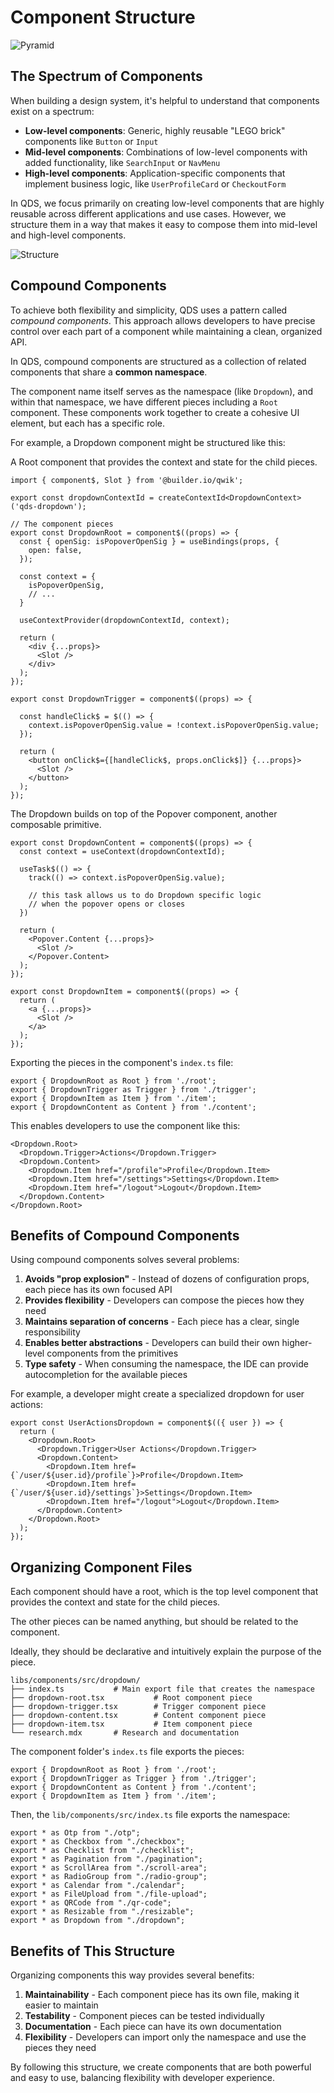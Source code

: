 
# Component Structure

<Image src={pyramid} loading="eager" alt="Pyramid" />

## The Spectrum of Components

When building a design system, it's helpful to understand that components exist on a spectrum:

- **Low-level components**: Generic, highly reusable "LEGO brick" components like `Button` or `Input`
- **Mid-level components**: Combinations of low-level components with added functionality, like `SearchInput` or `NavMenu`
- **High-level components**: Application-specific components that implement business logic, like `UserProfileCard` or `CheckoutForm`

In QDS, we focus primarily on creating low-level components that are highly reusable across different applications and use cases. However, we structure them in a way that makes it easy to compose them into mid-level and high-level components.

<Image src={structure} alt="Structure" />

## Compound Components

To achieve both flexibility and simplicity, QDS uses a pattern called *compound components*. This approach allows developers to have precise control over each part of a component while maintaining a clean, organized API.

In QDS, compound components are structured as a collection of related components that share a **common namespace**. 

The component name itself serves as the namespace (like `Dropdown`), and within that namespace, we have different pieces including a `Root` component. These components work together to create a cohesive UI element, but each has a specific role.

For example, a Dropdown component might be structured like this:

A Root component that provides the context and state for the child pieces.

```tsx
import { component$, Slot } from '@builder.io/qwik';

export const dropdownContextId = createContextId<DropdownContext>('qds-dropdown');

// The component pieces
export const DropdownRoot = component$((props) => {
  const { openSig: isPopoverOpenSig } = useBindings(props, {
    open: false,
  });
 
  const context = {
    isPopoverOpenSig,
    // ...
  }

  useContextProvider(dropdownContextId, context);

  return (
    <div {...props}>
      <Slot />
    </div>
  );
});
```

```tsx
export const DropdownTrigger = component$((props) => {

  const handleClick$ = $(() => { 
    context.isPopoverOpenSig.value = !context.isPopoverOpenSig.value;
  });

  return (
    <button onClick$={[handleClick$, props.onClick$]} {...props}>
      <Slot />
    </button>
  );
});
```

The Dropdown builds on top of the Popover component, another composable primitive.

```tsx
export const DropdownContent = component$((props) => {
  const context = useContext(dropdownContextId);

  useTask$(() => {
    track(() => context.isPopoverOpenSig.value);

    // this task allows us to do Dropdown specific logic
    // when the popover opens or closes
  })

  return (
    <Popover.Content {...props}>
      <Slot />
    </Popover.Content>
  );
});
```

```tsx
export const DropdownItem = component$((props) => {
  return (
    <a {...props}>
      <Slot />
    </a>
  );
});
```

Exporting the pieces in the component's `index.ts` file:

```tsx
export { DropdownRoot as Root } from './root';
export { DropdownTrigger as Trigger } from './trigger';
export { DropdownItem as Item } from './item';
export { DropdownContent as Content } from './content';
```

This enables developers to use the component like this:

```tsx
<Dropdown.Root>
  <Dropdown.Trigger>Actions</Dropdown.Trigger>
  <Dropdown.Content>
    <Dropdown.Item href="/profile">Profile</Dropdown.Item>
    <Dropdown.Item href="/settings">Settings</Dropdown.Item>
    <Dropdown.Item href="/logout">Logout</Dropdown.Item>
  </Dropdown.Content>
</Dropdown.Root>
```

## Benefits of Compound Components

Using compound components solves several problems:

1. **Avoids "prop explosion"** - Instead of dozens of configuration props, each piece has its own focused API
2. **Provides flexibility** - Developers can compose the pieces how they need
3. **Maintains separation of concerns** - Each piece has a clear, single responsibility
4. **Enables better abstractions** - Developers can build their own higher-level components from the primitives
5. **Type safety** - When consuming the namespace, the IDE can provide autocompletion for the available pieces

For example, a developer might create a specialized dropdown for user actions:

```tsx
export const UserActionsDropdown = component$(({ user }) => {
  return (
    <Dropdown.Root>
      <Dropdown.Trigger>User Actions</Dropdown.Trigger>
      <Dropdown.Content>
        <Dropdown.Item href={`/user/${user.id}/profile`}>Profile</Dropdown.Item>
        <Dropdown.Item href={`/user/${user.id}/settings`}>Settings</Dropdown.Item>
        <Dropdown.Item href="/logout">Logout</Dropdown.Item>
      </Dropdown.Content>
    </Dropdown.Root>
  );
});
```

## Organizing Component Files

Each component should have a root, which is the top level component that provides the context and state for the child pieces.

The other pieces can be named anything, but should be related to the component.

Ideally, they should be declarative and intuitively explain the purpose of the piece.

```
libs/components/src/dropdown/
├── index.ts           # Main export file that creates the namespace
├── dropdown-root.tsx           # Root component piece
├── dropdown-trigger.tsx        # Trigger component piece
├── dropdown-content.tsx        # Content component piece
├── dropdown-item.tsx           # Item component piece
└── research.mdx       # Research and documentation
```

The component folder's `index.ts` file exports the pieces:

```tsx
export { DropdownRoot as Root } from './root';
export { DropdownTrigger as Trigger } from './trigger';
export { DropdownContent as Content } from './content';
export { DropdownItem as Item } from './item';
```

Then, the `lib/components/src/index.ts` file exports the namespace:

```tsx
export * as Otp from "./otp";
export * as Checkbox from "./checkbox";
export * as Checklist from "./checklist";
export * as Pagination from "./pagination";
export * as ScrollArea from "./scroll-area";
export * as RadioGroup from "./radio-group";
export * as Calendar from "./calendar";
export * as FileUpload from "./file-upload";
export * as QRCode from "./qr-code";
export * as Resizable from "./resizable";
export * as Dropdown from "./dropdown";
```

## Benefits of This Structure

Organizing components this way provides several benefits:

1. **Maintainability** - Each component piece has its own file, making it easier to maintain
2. **Testability** - Component pieces can be tested individually
3. **Documentation** - Each piece can have its own documentation
4. **Flexibility** - Developers can import only the namespace and use the pieces they need

By following this structure, we create components that are both powerful and easy to use, balancing flexibility with developer experience. 